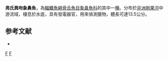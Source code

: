 {{Speciesbox 
| genus = Marcusenius
| species = friteli
| status = LC
| status_system = IUCN3.1
| authority = [[Pellegrin|Pellegrin]], 1904
| synonyms = *''Gnathonemus friteli''<br /><small>Pellegrin, 1904</small>
}}

'''弗氏異吻象鼻魚'''，為[[輻鰭魚綱|輻鰭魚綱]][[骨舌魚目|骨舌魚目]][[象鼻魚科|象鼻魚科]]的其中一[[種|種]]。分布於[[非洲|非洲]][[剛果河|剛果河]]中游流域，棲息於水底，具有發電器官，用來偵測獵物，體長可達13.5公分。

==参考文献==
*{{FishBase_species|genus=Marcusenius|species=friteli|year=2011|month=12}}
{{Taxonbar}}

[[Category:1904年描述的鱼类|F]]
[[Category:異吻象鼻魚屬|F]]